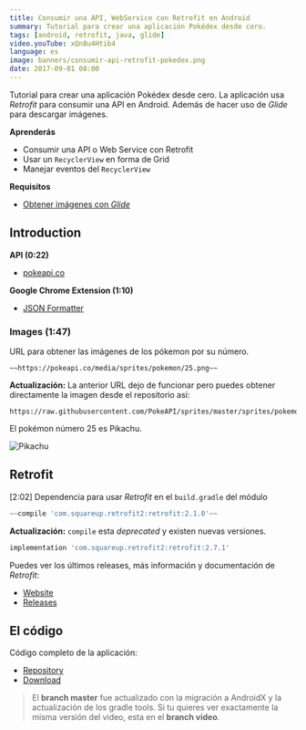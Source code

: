 ```yaml
---
title: Consumir una API, WebService con Retrofit en Android
summary: Tutorial para crear una aplicación Pokédex desde cero.
tags: [android, retrofit, java, glide]
video.youTube: xQn8u4Htib4
language: es
image: banners/consumir-api-retrofit-pokedex.png
date: 2017-09-01 08:00
---
```


Tutorial para crear una aplicación Pokédex desde cero. La aplicación usa *Retrofit* para consumir una API en Android. Además de hacer uso de *Glide* para descargar imágenes.

__Aprenderás__

* Consumir una API o Web Service con Retrofit
* Usar un `RecyclerView` en forma de Grid
* Manejar eventos del `RecyclerView`

__Requisitos__

* [Obtener imágenes con _Glide_](/videos/android/descargar-imagenes-glide/)

## Introduction

__API (0:22)__

* [pokeapi.co](https://pokeapi.co/)

__Google Chrome Extension (1:10)__

* [JSON Formatter](https://chrome.google.com/webstore/detail/json-formatter/bcjindcccaagfpapjjmafapmmgkkhgoa)

### Images (1:47)

URL para obtener las imágenes de los pókemon por su número.

```http
~~https://pokeapi.co/media/sprites/pokemon/25.png~~
```

__Actualización:__ La anterior URL dejo de funcionar pero puedes obtener directamente la imagen desde el repositorio así:

```http
https://raw.githubusercontent.com/PokeAPI/sprites/master/sprites/pokemon/25.png
```

El pokémon número 25 es Pikachu.

![Pikachu](https://raw.githubusercontent.com/PokeAPI/sprites/master/sprites/pokemon/25.png)

## Retrofit

[2:02] Dependencia para usar *Retrofit* en el `build.gradle` del módulo

```groovy
~~compile 'com.squareup.retrofit2:retrofit:2.1.0'~~
```

__Actualización:__ `compile` esta _deprecated_ y existen nuevas versiones.

```groovy
implementation 'com.squareup.retrofit2:retrofit:2.7.1'
```

Puedes ver los últimos releases, más información y documentación de _Retrofit_:

* [Website](http://square.github.io/retrofit/)
* [Releases](https://github.com/square/retrofit/releases)

## El código

Código completo de la aplicación:

* [Repository](https://github.com/alvareztech/Pokedex)
* [Download](https://github.com/alvareztech/Pokedex/archive/master.zip)

> El __branch master__ fue actualizado con la migración a AndroidX y la actualización de los gradle tools. Si tu quieres ver exactamente la misma versión del video, esta en el __branch video__.
